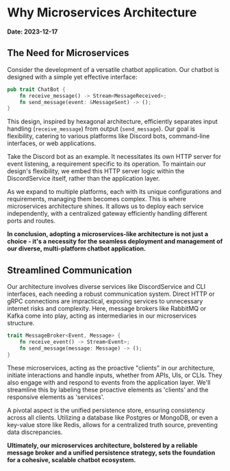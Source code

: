 # Why Microservices Architecture

**Date: 2023-12-17**

## The Need for Microservices

Consider the development of a versatile chatbot application. Our chatbot is designed with a simple yet effective interface:

```rs
pub trait ChatBot {
    fn receive_message() -> Stream<MessageReceived>;
    fn send_message(event: &MessageSent) -> ();
}
```

This design, inspired by hexagonal architecture, efficiently separates input handling (`receive_message`) from output (`send_message`). Our goal is flexibility, catering to various platforms like Discord bots, command-line interfaces, or web applications.

Take the Discord bot as an example. It necessitates its own HTTP server for event listening, a requirement specific to its operation. To maintain our design's flexibility, we embed this HTTP server logic within the DiscordService itself, rather than the application layer.

As we expand to multiple platforms, each with its unique configurations and requirements, managing them becomes complex. This is where microservices architecture shines. It allows us to deploy each service independently, with a centralized gateway efficiently handling different ports and routes.

**In conclusion, adopting a microservices-like architecture is not just a choice - it's a necessity for the seamless deployment and management of our diverse, multi-platform chatbot application.**

## Streamlined Communication

Our architecture involves diverse services like DiscordService and CLI interfaces, each needing a robust communication system. Direct HTTP or gRPC connections are impractical, exposing services to unnecessary internet risks and complexity. Here, message brokers like RabbitMQ or Kafka come into play, acting as intermediaries in our microservices structure.

```rs
trait MessageBroker<Event, Message> {
    fn receive_event() -> Stream<Event>;
    fn send_message(message: Message) -> ();
}
```

These microservices, acting as the proactive "clients" in our architecture, initiate interactions and handle inputs, whether from APIs, UIs, or CLIs. They also engage with and respond to events from the application layer. We'll streamline this by labeling these proactive elements as 'clients' and the responsive elements as 'services'.

A pivotal aspect is the unified persistence store, ensuring consistency across all clients. Utilizing a database like Postgres or MongoDB, or even a key-value store like Redis, allows for a centralized truth source, preventing data discrepancies.

**Ultimately, our microservices architecture, bolstered by a reliable message broker and a unified persistence strategy, sets the foundation for a cohesive, scalable chatbot ecosystem.**
